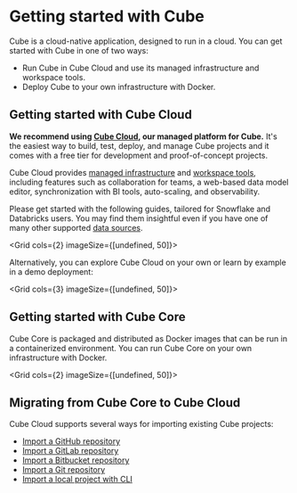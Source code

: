 # Getting started with Cube

Cube is a cloud-native application, designed to run in a cloud. You can get
started with Cube in one of two ways:
- Run Cube in Cube Cloud and use its managed infrastructure and workspace tools.
- Deploy Cube to your own infrastructure with Docker.

## Getting started with Cube Cloud

**We recommend using [Cube Cloud][cube-cloud], our managed platform for Cube.**
It's the easiest way to build, test, deploy, and manage Cube projects and
it comes with a free tier for development and proof-of-concept projects.

Cube Cloud provides [managed infrastructure][ref-infrastructure] and
[workspace tools][ref-workspace], including features such as collaboration
for teams, a web-based data model editor, synchronization with BI tools,
auto-scaling, and observability.

Please get started with the following guides, tailored for Snowflake and
Databricks users. You may find them insightful even if you
have one of many other supported [data sources][ref-data-sources].

<Grid cols={2} imageSize={[undefined, 50]}>
  <GridItem
    url="getting-started/cloud"
    imageUrl="https://static.cube.dev/icons/cube.svg"
    title="Cube Cloud and Snowflake"
  />
  <GridItem
    url="getting-started/databricks"
    imageUrl="https://static.cube.dev/icons/cube.svg"
    title="Cube Cloud and Databricks"
  />
</Grid>

Alternatively, you can explore Cube Cloud on your own or learn by example
in a demo deployment:

<Grid cols={3} imageSize={[undefined, 50]}>
  <GridItem
    url="deployment/cloud/deployments#creating-a-new-deployment"
    imageUrl="https://static.cube.dev/icons/cube.svg"
    title="Create a new deployment"
  />
  <GridItem
    url="deployment/cloud/deployments#demo-deployments"
    imageUrl="https://static.cube.dev/icons/cube.svg"
    title="Create a demo deployment"
  />
</Grid>

## Getting started with Cube Core

Cube Core is packaged and distributed as Docker images that can be run in
a containerized environment. You can run Cube Core on your own
infrastructure with Docker.

<Grid cols={2} imageSize={[undefined, 50]}>
  <GridItem
    url="getting-started/core"
    imageUrl="https://static.cube.dev/icons/docker.svg"
    title="Cube Core"
  />
</Grid>

## Migrating from Cube Core to Cube Cloud

Cube Cloud supports several ways for importing existing Cube projects:

- [Import a GitHub repository](/product/getting-started/migrate-from-core/import-github-repository)
- [Import a GitLab repository](/product/getting-started/migrate-from-core/import-gitlab-repository-via-ssh)
- [Import a Bitbucket repository](/product/getting-started/migrate-from-core/import-bitbucket-repository-via-ssh)
- [Import a Git repository](/product/getting-started/migrate-from-core/import-git-repository-via-ssh)
- [Import a local project with CLI](/product/getting-started/migrate-from-core/upload-with-cli)

[cube-repo]: https://github.com/cube-js/cube
[cube-cloud]: https://cube.dev/cloud/
[ref-infrastructure]: /product/deployment/cloud
[ref-workspace]: /product/workspace
[ref-data-sources]: /product/configuration/data-sources
